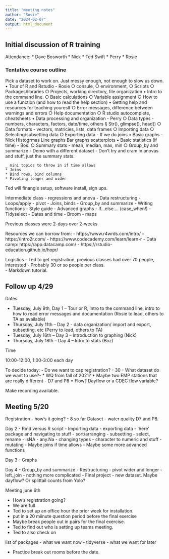 ```yaml
---
title: "meeting notes"
author: "Rosie"
date: "2024-02-07"
output: html_document
---
```

## Initial discussion of R training

Attendance:
* Dave Bosworth
* Nick
* Ted Swift
* Perry
* Rosie

### Tentative course outline

Pick a dataset to work on. Just messy enough, not enough to slow us down. 
	• Tour of R and Rstudio - Rosie
		○ consule, 
		○ environment, 
		○ Scripts
		○ Packages/libraries
		○ Projects, working directory, file organization
	• Intro to the command line. 
		○ Basic calculations
		○ Variable assignment
		○ How to use a function (and how to read the help section)
	• Getting help and resources for teaching youreslf
		○ Error messages, difference between warnings and errors
		○ Help documentation
		○ R studio autocomplete, cheatsheets
	• Data processing and organization - Perry
		○ Data types - numbers, characters, factors, date/time, others
			§ Str(), glimpse(), head()
		○ Data formats - vectors, matricies, lists, data frames
		○ Importing data
		○ Selecting/subsetting data
		○ Exporting data
		- If we do joins
	• Basic graphs - Nick
		Histogrmas
		Line graphs
		Bar graphs
		scatterplots
	• Basic statistics  (if time) - Bos. 
		○ Summary stats - mean, median, max, min
		○ Group_by and summarize
		- Demo with a different dataset
		- Don't try and cram in anovas and stuff, just the summary stats. 
		
	_ mini topics to throw in if time allows
	* Joins
	* Bind rows, bind columns
	* Pivoting longer and wider

Ted will finangle setup, software install, sign ups. 

Intermediate class
	-  regressions and anova
	- Data restructuring
	- Loops/apply
	- pivot
	- Joins, binds
	- Group_by and summarize
	- Writing functions
	- Style guide
	- Advanced graphs
	- If…else…. (case_when!)
	- Tidyselect
	- Dates and time
	- Broom
	- maps

Previous classes were 2-days over 2-weeks
	
Resources we can borrow from:
	- https://www.r4wrds.com/intro/
	- https://intro2r.com/
	- https://www.codecademy.com/learn/learn-r
	- Data camp: https://app.datacamp.com/ 
	- https://rstudio-education.github.io/hopr/
	

Logistics
	- Ted to get registration, previous classes had over 70 people, interested
	- Probably 30 or so people per class.  
	- Markdown tutorial.


## Follow up 4/29

Dates

- Tuesday, July 9th, Day 1 – Tour or R, Intro to the command line, intro to how to read error messages and documentation (Rosie to lead, others to TA as available)
- Thursday, July 11th – Day 2 - data organization/ import and export, subsetting, etc (Perry to lead, others to TA)
- Tuesday, July 16th – Day 3 – Introduction to graphing (Nick)
- Thursday, July 18th – Day 4 – Intro to stats (Boz)

Time 

10:00-12:00, 1:00-3:00 each day

To decide today:
- Do we want to cap registration? - 30
- What dataset do we want to use?-
* WQ from fall of 2021?
* Maybe two EMP stations that are really different - D7 and P8
* Flow? Dayflow or a CDEC flow variable?

Make recording available.

## Meeting 5/20

Registration - how's it going?
- 8 so far
Dataset - water quality D7 and P8.

Day 2
- Rmd versus R script
- Importing data
- exporting data
- 'here' package and navigating to stuff
- sort/arranging
- subsetting - select, rename
- isNA
- any.Na
- changing types - character to numeric and stuff
- mutating
- Maybe joins if time allows
- Maybe some more advanced functions

Day 3
- Graphs

Day 4
- Group_by and summarize
- Restructuring - pivot wider and longer
- left_join - nothing more complicated
- Final project - new dataset. Maybe dayflow? Or splittail counts from Yolo?


Meeting june 6th

- How's registration going?
- We are full
- Ted to set up an office hour the prior week for installation. 
- put in a 20 miinute question period before the final exercise
- Maybe break people out in pairs for the final exercise. 
- Ted to find out who is setting up teams meeting. 
- Ted to also check on 

list of packages
- what we want now - tidyverse
- what we want for later

- Practice break out rooms before the date. 
